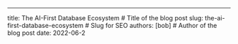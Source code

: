 ---
title: The AI-First Database Ecosystem # Title of the blog post
slug: the-ai-first-database-ecosystem # Slug for SEO
authors: [bob] # Author of the blog post
date: 2022-06-2
